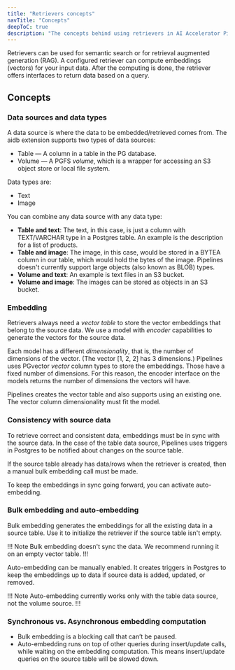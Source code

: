 ```yaml
---
title: "Retrievers concepts"
navTitle: "Concepts"
deepToC: true
description: "The concepts behind using retrievers in AI Accelerator Pipelines."
---
```


Retrievers can be used for semantic search or for retrieval augmented generation (RAG).
A configured retriever can compute embeddings (vectors) for your input data.
After the computing is done, the retriever offers interfaces to return data based on a query.

## Concepts

### Data sources and data types

A data source is where the data to be embedded/retrieved comes from. The aidb extension supports two types of data sources:

* Table &mdash; A column in a table in the PG database.
* Volume &mdash; A PGFS *volume*, which is a wrapper for accessing an S3 object store or local file system.

Data types are:

* Text
* Image

You can combine any data source with any data type:

* **Table and text**: The text, in this case, is just a column with TEXT/VARCHAR type in a Postgres table. An example is the description for a list of products.
* **Table and image**: The image, in this case, would be stored in a BYTEA column in our table, which would hold the bytes of the image. Pipelines doesn't currently support large objects (also known as BLOB) types.
* **Volume and text**: An example is text files in an S3 bucket.
* **Volume and image**: The images can be stored as objects in an S3 bucket.

### Embedding

Retrievers always need a *vector table* to store the vector embeddings that belong to the source data. We use a model with *encoder* capabilities to generate the vectors for the source data.

Each model has a different *dimensionality*, that is, the number of dimensions of the vector. (The vector [1, 2, 2] has 3 dimensions.) Pipelines uses PGvector *vector* column types to store the embeddings. Those have a fixed number of dimensions. For this reason, the encoder interface on the models returns the number of dimensions the vectors will have. 

Pipelines creates the vector table and also supports using an existing one. The vector column dimensionality must fit the model.

### Consistency with source data

To retrieve correct and consistent data, embeddings must be in sync with the source data. In the case of the table data source, Pipelines uses triggers in Postgres to be notified about changes on the source table.

If the source table already has data/rows when the retriever is created, then a manual bulk embedding call must be made.

To keep the embeddings in sync going forward, you can activate auto-embedding.

### Bulk embedding and auto-embedding

Bulk embedding generates the embeddings for all the existing data in a source table. Use it to initialize the retriever if the source table isn't empty.

!!! Note
Bulk embedding doesn't sync the data. We recommend running it on an empty vector table.
!!!

Auto-embedding can be manually enabled. It creates triggers in Postgres to keep the embeddings up to data if source data is added, updated, or removed.

!!! Note
Auto-embedding currently works only with the table data source, not the volume source.
!!!

### Synchronous vs. Asynchronous embedding computation

* Bulk embedding is a blocking call that can’t be paused.
* Auto-embedding runs on top of other queries during insert/update calls, while waiting on the embedding computation. This means insert/update queries on the source table will be slowed down.
